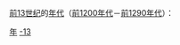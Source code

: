 {{Catnav|頁面分類|历史|歷史學|年代学|年代}}
{{Catnav|頁面分類|人文學科|歷史學|年代学|年代}}

[[前13世纪|前13世纪]]的[[年代|年代]]（[[前1200年代|前1200年代]]－[[前1290年代|前1290年代]]）：

{{世纪各年代导航}}

[[Category:前13世纪|年]]
[[Category:年代|-13]]